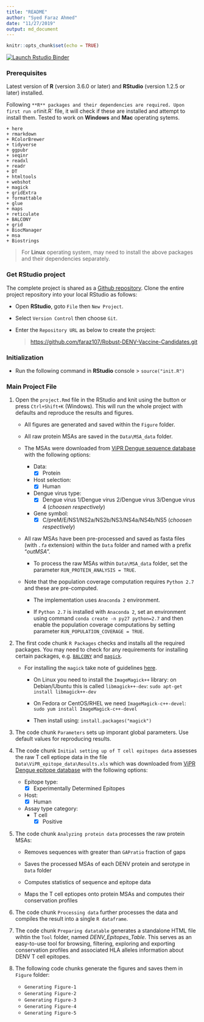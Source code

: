 ```yaml
---
title: "README"
author: "Syed Faraz Ahmed"
date: "11/27/2019"
output: md_document
---
```


```r
knitr::opts_chunk$set(echo = TRUE)
```

<!-- badges: start -->
[![Launch Rstudio Binder](http://mybinder.org/badge_logo.svg)](https://mybinder.org/v2/gh/faraz107/Robust-DENV-Vaccine-Candidates/master?urlpath=rstudio)
<!-- badges: end -->


### Prerequisites

Latest version of **R** (version 3.6.0 or later) and **RStudio** (version 1.2.5 or later) installed.

Following `**R** packages and their dependencies are required. Upon first run of `init.R` file, it will check if these are installed and attempt to install them. Tested to work on **Windows** and **Mac** operating sytems. 

    + here 
    + rmarkdown 
    + RColorBrewer 
    + tidyverse 
    + ggpubr 
    + seqinr
    + readxl 
    + readr 
    + DT 
    + htmltools 
    + webshot 
    + magick 
    + gridExtra 
    + formattable 
    + glue 
    + maps 
    + reticulate 
    + BALCONY 
    + grid 
    + BiocManager 
    + msa 
    + Biostrings

> For **Linux** operating system, may need to install the above packages and their dependencies separately.


### Get RStudio project

The complete project is shared as a [Github
repository](https://github.com/faraz107/Robust-DENV-Vaccine-Candidates). Clone the entire project repository into your local RStudio as follows:

-   Open **RStudio**, goto `File` then `New Project`.
-   Select `Version Control` then choose `Git`.
-   Enter the `Repository URL` as below to create the project: 

    >   <a href="https://github.com/faraz107/Robust-DENV-Vaccine-Candidates.git" class="uri">https://github.com/faraz107/Robust-DENV-Vaccine-Candidates.git</a>
    
### Initialization

-   Run the following command in **RStudio** console
>   `source("init.R")`

### Main Project File

1. Open the `project.Rmd` file in the RStudio and knit using the button or press `Ctrl+Shift+K` (Windows). This will run the whole project with defaults and reproduce the results and figures.

    * All figures are generated and saved within the `Figure` folder.
  
    * All raw protein MSAs are saved in the `Data\MSA_data` folder.
    
    * The MSAs were downloaded from [ViPR Dengue sequence database](https://www.viprbrc.org/brc/vipr_protein_search.spg?method=ShowCleanSearch&decorator=flavi_dengue) with the following options:

      - Data:
        + [x] Protein

      - Host selection: 
        + [x] Human
    
      - Dengue virus type:  
        - [x] Dengue virus 1/Dengue virus 2/Dengue virus 3/Dengue virus 4 (*choosen respectively*)

      - Gene symbol:  
        - [x] C/preM/E/NS1/NS2a/NS2b/NS3/NS4a/NS4b/NS5 (*choosen respectively*)
    
    * All raw MSAs have been pre-processed and saved as fasta files (with *`.fa`* extension) within the `Data` folder and named with a prefix "*outMSA*".
  
      - To process the raw MSAs within `Data\MSA_data` folder, set the parameter `RUN_PROTEIN_ANALYSIS = TRUE`.
    
    * Note that the population coverage computation requires `Python 2.7` and these are pre-computed. 
  
      - The implementation uses `Anaconda 2` environment. 
    
      - If `Python 2.7` is installed with `Anaconda 2`, set an environment using command `conda create -n py27 python=2.7` and then enable the population coverage computations by setting parameter `RUN_POPULATION_COVERAGE = TRUE`.

2. The first code chunk `R Packages` checks and installs all the required packages. You may need to check for any requirements for installing certain packages, e.g. [`BALCONY`](https://cran.r-project.org/web/packages/BALCONY/index.html) and [`magick`](https://cran.r-project.org/web/packages/magick/index.html).
    
    * For installing the `magick` take note of guidelines [here](https://cran.r-project.org/web/packages/magick/vignettes/intro.html).
    
      + On Linux you need to install the `ImageMagick++` library: on Debian/Ubuntu this is called `libmagick++-dev`:
        `sudo apt-get install libmagick++-dev`
      
      + On Fedora or CentOS/RHEL we need `ImageMagick-c++-devel`:
        `sudo yum install ImageMagick-c++-devel`
        
      + Then install using:
        `install.packages("magick")`

3. The code chunk `Parameters` sets up imporant global parameters. Use default values for reproducing results.

4. The code chunk `Initial setting up of T cell epitopes data` assesses the raw T cell eptiope data in the file `Data\ViPR_epitope_data\Results.xls` which was downloaded from [ViPR Dengue epitope database](https://www.viprbrc.org/brc/vipr_virusEpitope_search.spg?method=ShowCleanSearch&decorator=flavi_dengue) with the following options:

    - Epitope type:
      + [x] Experimentally Determined Epitopes

    - Host: 
      + [x] Human

    - Assay type category:  
      + T cell 
        - [x] Positive

5. The code chunk `Analyzing protein data` processes the raw protein MSAs:

    + Removes sequences with greater than `GAPratio` fraction of gaps
  
    + Saves the processed MSAs of each DENV protein and serotype in `Data` folder
  
    + Computes statistics of sequence and epitope data
  
    + Maps the T cell eptiopes onto protein MSAs and computes their conservation profiles
  
6. The code chunk `Processing data` further processes the data and compiles the result into a single `R dataframe`.

7. The code chunk `Preparing datatable` generates a standalone HTML file wihtin the `Tool` folder, named *DENV_Epitopes_Table*. This serves as an easy-to-use tool for browsing, filtering, exploring and  exporting conservation profiles and associated HLA alleles information about DENV T cell epitopes.

8. The following code chunks generate the figures and saves them in `Figure` folder:

    * `Generating Figure-1`
    * `Generating Figure-2`
    * `Generating Figure-3`
    * `Generating Figure-4`
    * `Generating Figure-5`